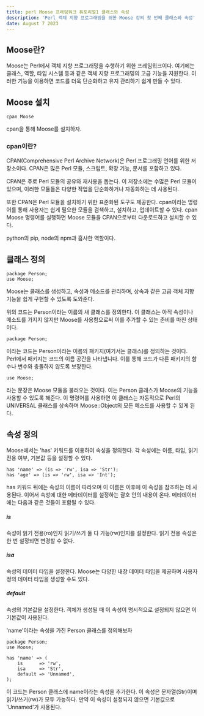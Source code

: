 ```yaml
---
title: perl Moose 프레임워크 튜토리얼1 클래스와 속성
description: 'Perl 객체 지향 프로그래밍을 위한 Moose 강의 첫 번째 클래스와 속성'
date: August 7 2023
---
```

## Moose란?
Moose는 Perl에서 객체 지향 프로그래밍을 수행하기 위한 프레임워크이다. 
여기에는 클래스, 역할, 타입 시스템 등과 같은 객체 지향 프로그래밍의 고급 기능을 지원한다. 
이러한 기능을 이용하면 코드를 더욱 단순화하고 유지 관리하기 쉽게 만들 수 있다.

## Moose 설치
```
cpan Moose
```

cpan을 통해 Moose를 설치하자.

### cpan이란?
CPAN(Comprehensive Perl Archive Network)은 Perl 프로그래밍 언어를 위한 저장소이다. 
CPAN은 많은 Perl 모듈, 스크립트, 확장 기능, 문서를 포함하고 있다.

CPAN은 주로 Perl 모듈의 공유와 재사용을 돕는다. 
이 저장소에는 수많은 Perl 모듈이 있으며, 이러한 모듈들은 다양한 작업을 단순화하거나 자동화하는 데 사용된다.

또한 CPAN은 Perl 모듈을 설치하기 위한 표준화된 도구도 제공한다. 
cpan이라는 명령어를 통해 사용자는 쉽게 필요한 모듈을 검색하고, 설치하고, 업데이트할 수 있다. 
cpan Moose 명령어를 실행하면 Moose 모듈을 CPAN으로부터 다운로드하고 설치할 수 있다.

python의 pip, node의 npm과 흡사한 역할이다.

## 클래스 정의
```
package Person;
use Moose;
```

Moose는 클래스를 생성하고, 속성과 메소드를 관리하며, 상속과 같은 고급 객체 지향 기능을 쉽게 구현할 수 있도록 도와준다.

위의 코드는 Person이라는 이름의 새 클래스를 정의한다. 
이 클래스는 아직 속성이나 메소드를 가지지 않지만 Moose를 사용함으로써 이를 추가할 수 있는 준비를 마친 상태이다.

```
package Person;
```
이라는 코드는 Person이라는 이름의 패키지(여기서는 클래스)를 정의하는 것이다. 
Perl에서 패키지는 코드의 이름 공간을 나타냅니다. 
이를 통해 코드가 다른 패키지의 함수나 변수와 충돌하지 않도록 보장한다.

```
use Moose;
```
라는 문장은 Moose 모듈을 불러오는 것이다. 
이는 Person 클래스가 Moose의 기능을 사용할 수 있도록 해준다. 
이 명령어를 사용하면 이 클래스는 자동적으로 Perl의 UNIVERSAL 클래스를 상속하며
Moose::Object의 모든 메소드를 사용할 수 있게 된다.



## 속성 정의

Moose에서는 'has' 키워드를 이용하여 속성을 정의한다. 
각 속성에는 이름, 타입, 읽기 전용 여부, 기본값 등을 설정할 수 있다.

```
has 'name' => (is => 'rw', isa => 'Str');
has 'age' => (is => 'rw', isa => 'Int');
```

has 키워드 뒤에는 속성의 이름이 따라오며 이 이름은 이후에 이 속성을 참조하는 데 사용된다. 
이어서 속성에 대한 메타데이터를 설정하는 괄호 안의 내용이 온다. 
메타데이터에는 다음과 같은 것들이 포함될 수 있다.

##### is
속성이 읽기 전용(ro)인지 읽기/쓰기 둘 다 가능(rw)인지를 설정한다. 읽기 전용 속성은 한 번 설정되면 변경할 수 없다.
##### isa
속성의 데이터 타입을 설정한다. Moose는 다양한 내장 데이터 타입을 제공하며 사용자 정의 데이터 타입을 생성할 수도 있다.
##### default
속성의 기본값을 설정한다. 객체가 생성될 때 이 속성이 명시적으로 설정되지 않으면 이 기본값이 사용된다.

'name'이라는 속성을 가진 Person 클래스를 정의해보자

```
package Person;
use Moose;

has 'name' => (
    is      => 'rw',
    isa     => 'Str',
    default => 'Unnamed',
);
```
이 코드는 Person 클래스에 name이라는 속성을 추가한다. 
이 속성은 문자열(Str)이며 읽기/쓰기(rw)가 모두 가능하다. 
만약 이 속성이 설정되지 않으면 기본값으로 'Unnamed'가 사용된다.